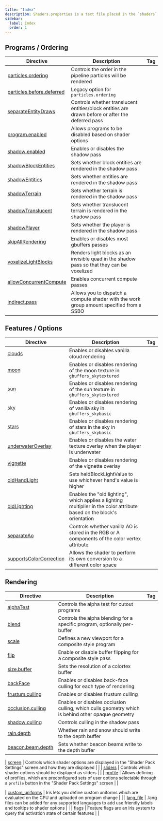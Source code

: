 ```yaml
---
title: "Index"
description: Shaders.properties is a text file placed in the `shaders` folder that allows for configuring many options of a shaderpack.
sidebar:
  label: Index
  order: 1
---
```


## Programs / Ordering
| Directive                                                                                  | Description | Tag |
| ------------------------------------------------------------------------------------------ | ----------- | --- |
| [particles.ordering](/reference/shadersproperties/ordering#particlesordering)              | Controls the order in the pipeline particles will be rendered | <Badge text="Iris Exclusive" variant="tip"/> |
| [particles.before.deferred](/reference/shadersproperties/ordering#particlesbeforedeferred) | Legacy option for `particles.ordering` |  |
| [separateEntityDraws](/reference/shadersproperties/ordering#separateentitydraws)           | Controls whether translucent entities/block entities are drawn before or after the deferred pass | <Badge text="Iris Exclusive" variant="tip"/> |
| [program.enabled](/reference/shadersproperties/ordering#programenabled)                    | Allows programs to be disabled based on shader options |  |
| [shadow.enabled](/reference/shadersproperties/ordering#shadowenabled)                      | Enables or disables the shadow pass | <Badge text="Iris Exclusive" variant="tip"/> |
| [shadowBlockEntities](/reference/shadersproperties/ordering#shadowblockentities)           | Sets whether block entities are rendered in the shadow pass |  |
| [shadowEntities](/reference/shadersproperties/ordering#shadowentities)                     | Sets whether entities are rendered in the shadow pass |  |
| [shadowTerrain](/reference/shadersproperties/ordering#shadowterrain)                       | Sets whether terrain is rendered in the shadow pass |  |
| [shadowTranslucent](/reference/shadersproperties/ordering#shadowtranslucent)               | Sets whether translucent terrain is rendered in the shadow pass |  |
| [shadowPlayer](/reference/shadersproperties/ordering#shadowplayer)                         | Sets whether the player is rendered in the shadow pass | <Badge text="Iris Exclusive" variant="tip"/> |
| [skipAllRendering](/reference/shadersproperties/ordering#skipallrendering)                 | Enables or disables most gbuffers passes | <Badge text="Iris Exclusive" variant="tip"/> |
| [voxelizeLightBlocks](/reference/shadersproperties/ordering#voxelizelightblocks)           | Renders light blocks as an invisible quad in the shadow pass so that they can be voxelized | <Badge text="Iris Exclusive" variant="tip"/> |
| [allowConcurrentCompute](/reference/shadersproperties/ordering#allowconcurrentcompute)     | Enables concurrent compute passes | <Badge text="Iris Exclusive" variant="tip"/> |
| [indirect.pass](/reference/shadersproperties/ordering#indirectpass)                        | Allows you to dispatch a compute shader with the work group amount specified from a SSBO | <Badge text="Iris Exclusive" variant="tip"/> |


## Features / Options
| Directive                                                                               | Description | Tag |
| --------------------------------------------------------------------------------------- | ----------- | --- |
| [clouds](/reference/shadersproperties/options#clouds)                                   | Enables or disables vanilla cloud rendering |  |
| [moon](/reference/shadersproperties/options#moon)                                       | Enables or disables rendering of the moon texture in `gbuffers_skytextured` |  |
| [sun](/reference/shadersproperties/options#sun)                                         | Enables or disables rendering of the sun texture in `gbuffers_skytextured` |  |
| [sky](/reference/shadersproperties/options#sky)                                         | Enables or disables rendering of vanilla sky in `gbuffers_skybasic` | <Badge text="Iris Beta Exclusive" variant="note"/> |
| [stars](/reference/shadersproperties/options#stars)                                     | Enables or disables rendering of stars in the sky in `gbuffers_skybasic` | <Badge text="Iris Beta Exclusive" variant="note"/> |
| [underwaterOverlay](/reference/shadersproperties/options#underwateroverlay)             | Enables or disables the water texture overlay when the player is underwater |  |
| [vignette](/reference/shadersproperties/options#vignette)                               | Enables or disables rendering of the vignette overlay |  |
| [oldHandLight](/reference/shadersproperties/options#oldhandlight)                       | Sets heldBlockLightValue to use whichever hand's value is higher |  |
| [oldLighting](/reference/shadersproperties/options#oldlighting)                         | Enables the "old lighting", which applies a lighting multiplier in the color attribute based on the block's orientation |  |
| [separateAo](/reference/shadersproperties/options#separateao)                           | Controls whether vanilla AO is stored in the RGB or A components of the color vertex attribute |  |
| [supportsColorCorrection](/reference/shadersproperties/options#supportscolorcorrection) | Allows the shader to perform its own conversion to a different color space | <Badge text="Iris Exclusive" variant="tip"/> |


## Rendering
| Directive                                                                    | Description | Tag |
| ---------------------------------------------------------------------------- | ----------- | --- |
| [alphaTest](/reference/shadersproperties/rendering#alphatest)                | Controls the alpha test for cutout programs |  |
| [blend](/reference/shadersproperties/rendering#blend)                        | Controls the alpha blending for a specific program, optionally per-buffer |  |
| [scale](/reference/shadersproperties/rendering#scale)                        | Defines a new viewport for a composite style program |  |
| [flip](/reference/shadersproperties/rendering#flip)                          | Enable or disable buffer flipping for a composite style pass |  |
| [size.buffer](/reference/shadersproperties/rendering#sizebuffer)             | Sets the resolution of a colortex buffer |  |
| [backFace](/reference/shadersproperties/rendering#backface)                  | Enables or disables back-face culling for each type of rendering |  |
| [frustum.culling](/reference/shadersproperties/rendering#frustumculling)     | Enables or disables frustum culling |  |
| [occlusion.culling](/reference/shadersproperties/rendering#occlusionculling) | Enables or disables occlusion culling, which culls geometry which is behind other opaque geometry | <Badge text="Iris Exclusive" variant="tip"/> |
| [shadow.culling](/reference/shadersproperties/rendering#shadowculling)       | Controls culling in the shadow pass |  |
| [rain.depth](/reference/shadersproperties/rendering#raindepth)               | Whether rain and snow should write to the depth buffer |  |
| [beacon.beam.depth](/reference/shadersproperties/rendering#beaconbeamdepth)  | Sets whether beacon beams write to the depth buffer |  |




| [screen](/reference/shadersproperties/screen)                                       | Controls which shader options are displayed in the "Shader Pack Settings" screen and how they are displayed |  |
| [sliders](/reference/shadersproperties/sliders)                                     | Controls which shader options should be displayed as sliders |  |
| [profile](/reference/shadersproperties/profile)                                     | Allows defining of profiles, which are preconfigured sets of user options selectable through a `profile` button in the "Shader Pack Settings" screen |  |

| [custom_uniforms](/reference/shadersproperties/custom_uniforms)                     | Iris lets you define custom uniforms which are evaluated on the CPU and uploaded on program change |  |
| [lang_file](/reference/shadersproperties/lang_file)                                 | .lang files can be added for any supported languages to add use friendly labels and tooltips to shader options |  |
| [flags](/reference/shadersproperties/flags)                                         | Feature flags are an Iris system to query the activation state of certain features | <Badge text="Iris Exclusive" variant="tip"/> |